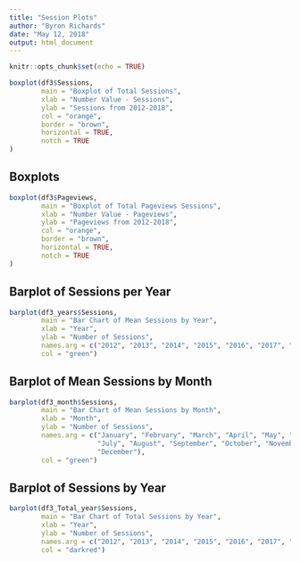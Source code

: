 ```yaml
---
title: "Session Plots"
author: "Byron Richards"
date: "May 12, 2018"
output: html_document
---
```


```r
knitr::opts_chunk$set(echo = TRUE)

boxplot(df3$Sessions,
        main = "Boxplot of Total Sessions",
        xlab = "Number Value - Sessions",
        ylab = "Sessions from 2012-2018",
        col = "orange",
        border = "brown",
        horizontal = TRUE,
        notch = TRUE
)
```

## Boxplots


```r
boxplot(df3$Pageviews,
        main = "Boxplot of Total Pageviews Sessions",
        xlab = "Number Value - Pageviews",
        ylab = "Pageviews from 2012-2018",
        col = "orange",
        border = "brown",
        horizontal = TRUE,
        notch = TRUE
)
```

## Barplot of Sessions per Year

```r
barplot(df3_years$Sessions,
        main = "Bar Chart of Mean Sessions by Year",
        xlab = "Year",
        ylab = "Number of Sessions",
        names.arg = c("2012", "2013", "2014", "2015", "2016", "2017", "2018"),
        col = "green")
```

## Barplot of Mean Sessions by Month

```r
barplot(df3_month$Sessions,
        main = "Bar Chart of Mean Sessions by Month",
        xlab = "Month",
        ylab = "Number of Sessions",
        names.arg = c("January", "February", "March", "April", "May", "June", 
                      "July", "August", "September", "October", "November", 
                      "December"),
        col = "green")
```

## Barplot of Sessions by Year

```r
barplot(df3_Total_year$Sessions,
        main = "Bar Chart of Total Sessions by Year",
        xlab = "Year",
        ylab = "Number of Sessions",
        names.arg = c("2012", "2013", "2014", "2015", "2016", "2017", "2018"),
        col = "darkred")
```